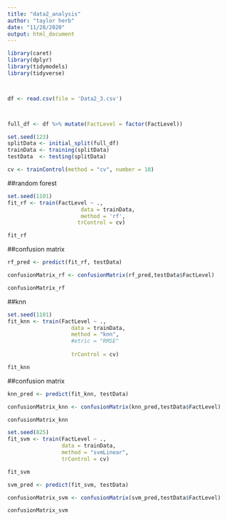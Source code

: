 ---
title: "data2_analysis"
author: "taylor herb"
date: "11/28/2020"
output: html_document
---


```{r}
library(caret)
library(dplyr)
library(tidymodels)
library(tidyverse)



df <- read.csv(file = 'Data2_3.csv')



full_df <- df %>% mutate(FactLevel = factor(FactLevel))

set.seed(123)
splitData <- initial_split(full_df)
trainData <- training(splitData)
testData  <- testing(splitData)


```

```{r}
cv <- trainControl(method = "cv", number = 10)
```




##random forest
```{r}



set.seed(1101)
fit_rf <- train(FactLevel ~ ., 
                       data = trainData,
                       method = 'rf',
                      trControl = cv)
```

```{r}
fit_rf
```


##confusion matrix
```{r}
rf_pred <- predict(fit_rf, testData)

confusionMatrix_rf <- confusionMatrix(rf_pred,testData$FactLevel)

confusionMatrix_rf
```

##knn
```{r}
set.seed(1101)
fit_knn <- train(FactLevel ~ ., 
                    data = trainData,
                    method = "knn",
                    #etric = "RMSE"
                  
                    trControl = cv)
```

```{r}
fit_knn
```

##confusion matrix
```{r}
knn_pred <- predict(fit_knn, testData)

confusionMatrix_knn <- confusionMatrix(knn_pred,testData$FactLevel)

confusionMatrix_knn
```

```{r}
set.seed(825)
fit_svm <- train(FactLevel ~ .,
                 data = trainData, 
                 method = "svmLinear", 
                 trControl = cv)
```


```{r}
fit_svm
```

```{r}
svm_pred <- predict(fit_svm, testData)

confusionMatrix_svm <- confusionMatrix(svm_pred,testData$FactLevel)

confusionMatrix_svm
```
